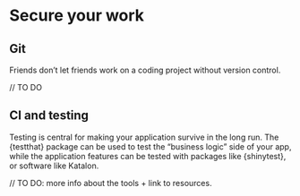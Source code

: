 # Secure your work {#secure}

## Git

Friends don't let friends work on a coding project without version control. 

// TO DO

## CI and testing

Testing is central for making your application survive in the long run. The {testthat} package can be used to test the "business logic" side of your app, while the application features can be tested with packages like {shinytest}, or software like Katalon. 

// TO DO: more info about the tools + link to resources.